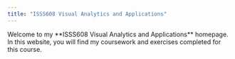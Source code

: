 ```yaml
---
title: "ISSS608 Visual Analytics and Applications"
---
```


Welcome to my \*\*ISSS608 Visual Analytics and Applications\*\* homepage. In this website, you will find my coursework and exercises completed for this course.
